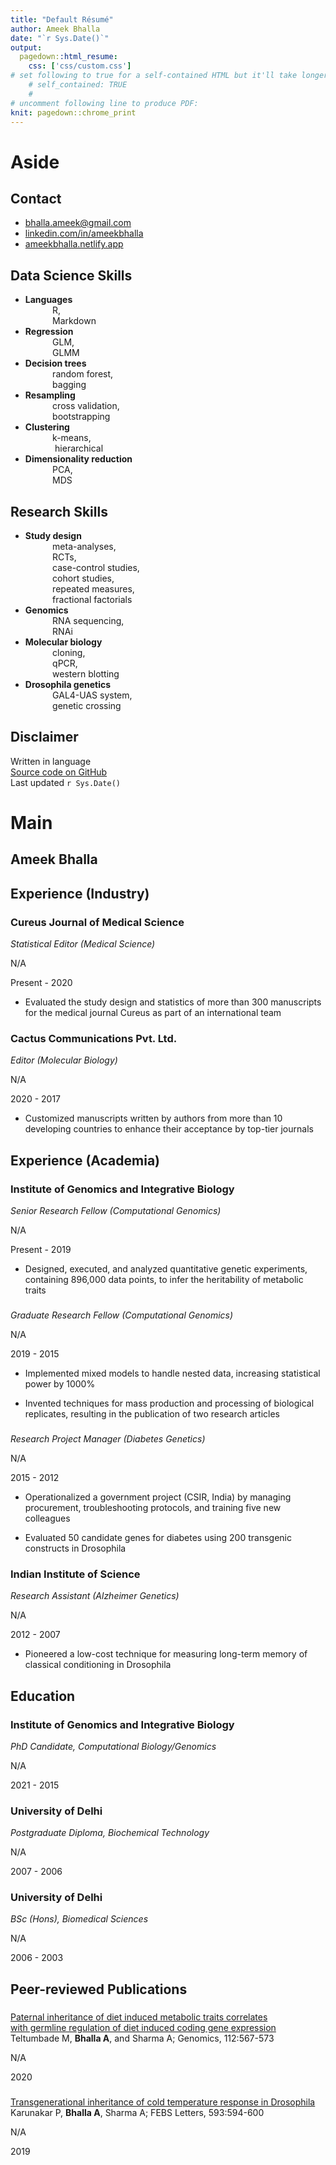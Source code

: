 ```yaml
---
title: "Default Résumé"
author: Ameek Bhalla
date: "`r Sys.Date()`"
output:
  pagedown::html_resume:
    css: ['css/custom.css']
# set following to true for a self-contained HTML but it'll take longer to render
    # self_contained: TRUE
    # 
# uncomment following line to produce PDF:
knit: pagedown::chrome_print
---
```


# Aside

<!-- ![Lijia Yu](https://avatars1.githubusercontent.com/u/895125?s=400&v=4){width=80%} -->

## Contact {#contact}

<!--.* <i class="fa fa-map-marked-alt"></i> New Delhi, India -->

-   <i class="fa fa-envelope"></i> [bhalla.ameek\@gmail.com](mailto:bhalla.ameek@gmail.com){.email}
-   <i class="fa fa-linkedin"></i> [linkedin.com/in/ameekbhalla](https://linkedin.com/in/ameekbhalla) <!-- * <i class="fa fa-github"></i> [github.com/ameekbhalla](https://github.com/ameekbhalla)--> <!-- * <i class="fa fa-phone"></i> +91 __________ -->
-   <i class="fas fa-globe"></i> [ameekbhalla.netlify.app](https://ameekbhalla.netlify.app)

<!-- <i class="fa fa-laptop-code"></i> Data Science Skills -->

## Data Science Skills {data-icon="laptop"}

<!-- | | | | -->

<!-- |-|-|-| -->

<!-- |__Languages__| R, Markdown, Bash | -->

<!-- |__Regression__| GLMM |   -->

<!-- |__Decision trees__| random forest, bagging |   -->

<!-- |__Resampling__| cross validation, bootstrap |   -->

<!-- |__Clustering__| k-means, hierarchical |   -->

<!-- |__Dimensionality reduction__| PCA, MDS |   -->

-   **Languages** <br />            R, <br />            Markdown
-   **Regression** <br />            GLM, <br />            GLMM
-   **Decision trees** <br />            random forest, <br />            bagging
-   **Resampling** <br />            cross validation, <br />            bootstrapping
-   **Clustering** <br />            k-means, <br />             hierarchical
-   **Dimensionality reduction** <br />            PCA, <br />            MDS

<!-- <i class="fa fa-microscope"></i> Lab Research Skills -->

## Research Skills {data-icon="flask"}

<!-- | | | | -->

<!-- |-|-|-| -->

<!-- |__Experimental design__| fractional factorials, pseudoreplication, hypothesis tests | -->

<!-- |__Genomics__| microarray, RNAi | -->

<!-- |__Molecular biology__| cloning, qPCR, western blotting | -->

<!-- |__Drosophila genetics__| GAL4-UAS system, genetic crossing | -->

-   **Study design** <br />            meta-analyses, <br />            RCTs, <br />            case-control studies, <br />            cohort studies, <br />            repeated measures, <br />            fractional factorials
-   **Genomics** <br />            RNA sequencing, <br />            RNAi
-   **Molecular biology** <br />            cloning, <br />            qPCR, <br />            western blotting
-   **Drosophila genetics** <br />            GAL4-UAS system, <br />            genetic crossing <!-- Interests {data-icon=pencil-ruler} -->

<!-- -------------------------------------------------------------------------------- -->

<!-- __Popular science__: evolutionary biology, personality psychology -->

<!-- __Philosophy__: critical rationalism -->

<!-- __Communication__: clear writing, data visualization -->

## Disclaimer {#disclaimer}

<!-- Résumé  -->

Written in <i class="fab fa-r-project"></i> language\
[Source code on GitHub](https://github.com/ameekbhalla/cv)\
Last updated `r Sys.Date()`

# Main

## Ameek Bhalla {#title}

<!-- I am interested in developing predictive applications in the fields of personalized medicine, biotechnology, and pharmaceuticals. -->

<!-- I have been researching the inheritance of complex disorders like diabetes,heart disease, and Alzheimer’s disease for 14 years. -->

<!-- My expertise lies in designing experiments that produce decisive results, selecting machine learning tools that balance rigor with feasibility, creating data visualizations that can be understood at the first glance, and composing clearly worded reports that avoid jargon.  -->

<!-- The top personality traits that my colleagues seek me out for are my critical-thinking skills, emotional stability, and openness to ideas. -->

## Experience (Industry) {data-icon="suitcase"}

### Cureus Journal of Medical Science

*Statistical Editor (Medical Science)*

N/A <!-- Palo Alto (remote) -->

Present - 2020

<!-- * Critiqued and improved the language, data visuals, and statistical interpretability of 100 systematic meta-reviews, original research articles, and case reports for the rapid-publication medical journal Cureus to make them popular in the medical community-->

-   Evaluated the study design and statistics of more than 300 manuscripts for the medical journal Cureus as part of an international team

<!-- * Scored a 4.9/5 from authors for critiquing the statistics, data visuals, and semantics of 150 manuscripts, along with an international team -->

<!-- ### Subject Editor (Molecular Biology) -->

### Cactus Communications Pvt. Ltd.

*Editor (Molecular Biology)*

N/A <!-- Mumbai (remote) -->

2020 - 2017

<!-- * Boosted the readability of 300 academic manuscripts written by non-native English speakers (from more than 10 developing countries), enhancing their acceptance by life science journals -->

<!-- journals of genetics, molecular biology, and biochemistry  -->

-   Customized manuscripts written by authors from more than 10 developing countries to enhance their acceptance by top-tier journals

## Experience (Academia) {data-icon="suitcase"}

### Institute of Genomics and Integrative Biology

*Senior Research Fellow (Computational Genomics)*

N/A <!-- New Delhi -->

Present - 2019

<!-- * Designed quantitative genetic experiments experiments and statistical models (to infer the heritability of) (to quantify the variation in) complex disorders from data encompassing multiple treatment groups, time points, replicates, and 20000 genes   -->

-   Designed, executed, and analyzed quantitative genetic experiments, containing 896,000 data points, to infer the heritability of metabolic traits

### 

*Graduate Research Fellow (Computational Genomics)*

N/A

2019 - 2015

<!-- * Implemented mixed-effects models to handle correlated data and reduced false positives -->

-   Implemented mixed models to handle nested data, increasing statistical power by 1000%

<!-- * Scaled up generation of biological replicates and processing of metabolic assays, increasing sample size by 1000% -->

-   Invented techniques for mass production and processing of biological replicates, resulting in the publication of two research articles

### 

*Research Project Manager (Diabetes Genetics)*

N/A

2015 - 2012

<!-- * Budgeted, modernized the equipment, streamlined the workflow, troubleshot and trained 10+ members, while first overhauling the lab and then leading it -->

-   Operationalized a government project (CSIR, India) by managing procurement, troubleshooting protocols, and training five new colleagues

<!-- * Evaluated the function of 50 candidate genes for diabetes by performing RNA interference with 200 transgenic constructs in Drosophila (CSIR-sponsored project) -->

-   Evaluated 50 candidate genes for diabetes using 200 transgenic constructs in Drosophila

### Indian Institute of Science

*Research Assistant (Alzheimer Genetics)*

N/A <!-- Bangalore -->

2012 - 2007

<!-- * Designed classical-conditioning assays to evaluate the effect of candidate genes for Alzheimer's disease on long-term memory in Drosophila  -->

<!-- * Designed classical-conditioning assays of long-term memory to evaluate candidate genes for Alzheimer's disease in Drosophila  -->

-   Pioneered a low-cost technique for measuring long-term memory of classical conditioning in Drosophila

## Education {data-icon="graduation-cap"}

### Institute of Genomics and Integrative Biology

*PhD Candidate, Computational Biology/Genomics*

N/A <!-- New Delhi -->

2021 - 2015

<!-- ### Punjab Technical University -->

<!-- MSc, Biotechnology -->

<!-- New Delhi, India -->

<!-- 2013 -->

### University of Delhi

*Postgraduate Diploma, Biochemical Technology*

N/A <!-- New Delhi -->

2007 - 2006

### University of Delhi

*BSc (Hons), Biomedical Sciences*

N/A <!-- New Delhi -->

2006 - 2003

## Peer-reviewed Publications {data-icon="book"}

### 

<!-- A line break was introduced in the following title to force "with" into the next line  -->

[Paternal inheritance of diet induced metabolic traits correlates <br /> with germline regulation of diet induced coding gene expression](https://doi.org/10.1016/j.ygeno.2019.04.008)\
Teltumbade M, **Bhalla A**, and Sharma A; Genomics, 112:567-573

<!-- Teltumbade M, __Bhalla A__, and Sharma A; [published in *Genomics*](https://doi.org/10.1016/j.ygeno.2019.04.008) -->

N/A

2020

### 

[Transgenerational inheritance of cold temperature response in Drosophila](https://doi.org/10.1002/1873-3468.13343)\
Karunakar P, **Bhalla A**, Sharma A; FEBS Letters, 593:594-600 <!-- Karunakar P, __Bhalla A__, and Sharma A; [published in *FEBS Letters*](https://doi.org/10.1002/1873-3468.13343) -->

N/A

2019

